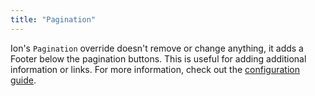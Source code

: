 ```yaml
---
title: "Pagination"
---
```


Ion's `Pagination` override doesn't remove or change anything, it adds a Footer below the pagination buttons. This is useful for adding additional information or links. For more information, check out the [configuration guide](/starlight-ion-theme/getting-started#configuration).


<Code code={paginationComponent} lang="astro" title="Pagination.astro" />